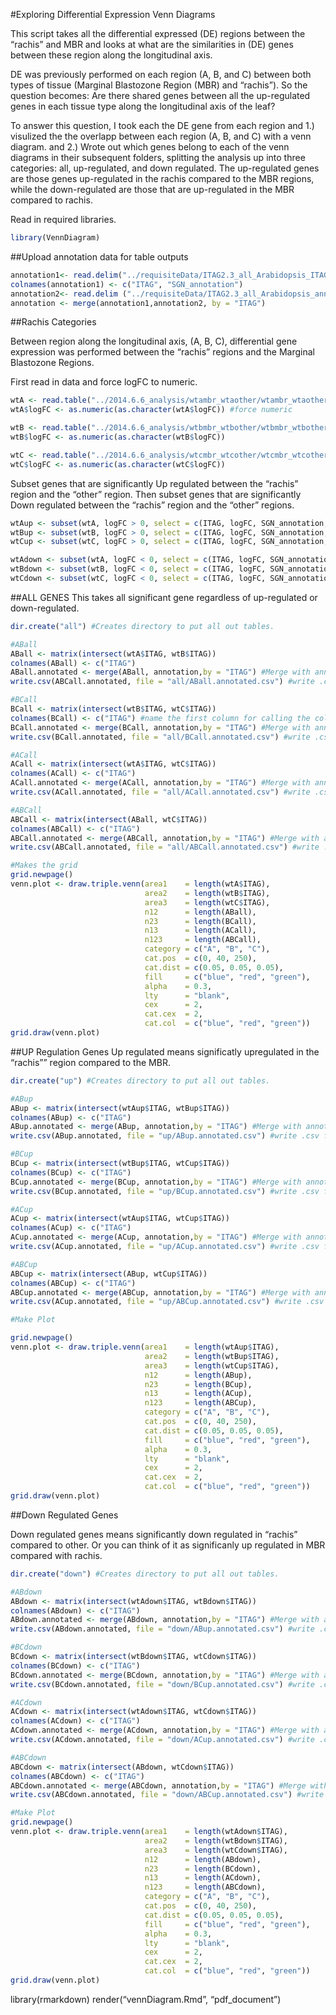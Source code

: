 #Exploring Differential Expression Venn Diagrams 

This script takes all the differential expressed (DE) regions between the "rachis" and MBR and looks at what are the similarities in (DE) genes between these region along the longitudinal axis.  

DE was previously performed on each region (A, B, and C) between both types of tissue (Marginal Blastozone Region (MBR) and "rachis").  So the question becomes: Are there shared genes between all the up-regulated genes in each tissue type along the longitudinal axis of the leaf?

To answer this question, I took each the DE gene from each region and 1.) visulized the the overlapp between each region (A, B, and C) with a venn diagram. and 2.) Wrote out which genes belong to each of the venn diagrams in their subsequent folders, splitting the analysis up into three categories: all, up-regulated, and down regulated.  The up-regulated genes are those genes up-regulated in the rachis compared to the MBR regions, while the down-regulated are those that are up-regulated in the MBR compared to rachis. 

Read in required libraries.

```r
library(VennDiagram)
```

##Upload annotation data for table outputs

```r
annotation1<- read.delim("../requisiteData/ITAG2.3_all_Arabidopsis_ITAG_annotations.tsv", header=FALSE)  #Changed to the SGN human readable annotation
colnames(annotation1) <- c("ITAG", "SGN_annotation")
annotation2<- read.delim ("../requisiteData/ITAG2.3_all_Arabidopsis_annotated.tsv")
annotation <- merge(annotation1,annotation2, by = "ITAG")
```


##Rachis Categories

Between region along the longitudinal axis, (A, B, C), differential gene expression was performed between the "rachis" regions and the Marginal Blastozone Regions.

First read in data and force logFC to numeric.
```r
wtA <- read.table("../2014.6.6_analysis/wtambr_wtaother/wtambr_wtaother_DE_sig.txt", header = TRUE, fill = TRUE) #read table
wtA$logFC <- as.numeric(as.character(wtA$logFC)) #force numeric

wtB <- read.table("../2014.6.6_analysis/wtbmbr_wtbother/wtbmbr_wtbother_DE_sig.txt", header = TRUE, fill = TRUE)
wtB$logFC <- as.numeric(as.character(wtB$logFC))

wtC <- read.table("../2014.6.6_analysis/wtcmbr_wtcother/wtcmbr_wtcother_DE_sig.txt", header = TRUE, fill = TRUE)
wtC$logFC <- as.numeric(as.character(wtC$logFC))
```

Subset genes that are significantly Up regulated between the "rachis" region and the "other" region. Then subset genes that are significantly Down regulated between the "rachis" region and the "other" regions.

```r
wtAup <- subset(wtA, logFC > 0, select = c(ITAG, logFC, SGN_annotation, gene_name, AGI))
wtBup <- subset(wtB, logFC > 0, select = c(ITAG, logFC, SGN_annotation, gene_name, AGI))
wtCup <- subset(wtC, logFC > 0, select = c(ITAG, logFC, SGN_annotation, gene_name, AGI))

wtAdown <- subset(wtA, logFC < 0, select = c(ITAG, logFC, SGN_annotation, gene_name, AGI))
wtBdown <- subset(wtB, logFC < 0, select = c(ITAG, logFC, SGN_annotation, gene_name, AGI))
wtCdown <- subset(wtC, logFC < 0, select = c(ITAG, logFC, SGN_annotation, gene_name, AGI))
```

##ALL GENES
This takes all significant gene regardless of up-regulated or down-regulated.

```r
dir.create("all") #Creates directory to put all out tables.

#ABall
ABall <- matrix(intersect(wtA$ITAG, wtB$ITAG))
colnames(ABall) <- c("ITAG")
ABall.annotated <- merge(ABall, annotation,by = "ITAG") #Merge with annotated
write.csv(ABCall.annotated, file = "all/ABall.annotated.csv") #write .csv file

#BCall
BCall <- matrix(intersect(wtB$ITAG, wtC$ITAG))
colnames(BCall) <- c("ITAG") #name the first column for calling the column 
BCall.annotated <- merge(BCall, annotation,by = "ITAG") #Merge with annotated
write.csv(BCall.annotated, file = "all/BCall.annotated.csv") #write .csv file

#ACall
ACall <- matrix(intersect(wtA$ITAG, wtC$ITAG))
colnames(ACall) <- c("ITAG")
ACall.annotated <- merge(ACall, annotation,by = "ITAG") #Merge with annotated
write.csv(ACall.annotated, file = "all/ACall.annotated.csv") #write .csv file

#ABCall
ABCall <- matrix(intersect(ABall, wtC$ITAG))
colnames(ABCall) <- c("ITAG")
ABCall.annotated <- merge(ABCall, annotation,by = "ITAG") #Merge with annotated
write.csv(ABCall.annotated, file = "all/ABCall.annotated.csv") #write .csv file

#Makes the grid
grid.newpage()
venn.plot <- draw.triple.venn(area1    = length(wtA$ITAG),
                              area2    = length(wtB$ITAG),
                              area3    = length(wtC$ITAG),
                              n12      = length(ABall),
                              n23      = length(BCall),
                              n13      = length(ACall),
                              n123     = length(ABCall),
                              category = c("A", "B", "C"),
                              cat.pos  = c(0, 40, 250),
                              cat.dist = c(0.05, 0.05, 0.05),
                              fill     = c("blue", "red", "green"),
                              alpha    = 0.3,
                              lty      = "blank",
                              cex      = 2,
                              cat.cex  = 2,
                              cat.col  = c("blue", "red", "green"))
grid.draw(venn.plot)
```


##UP Regulation Genes
Up regulated means significatly upregulated in the "rachis"" region compared to the MBR.

```r
dir.create("up") #Creates directory to put all out tables.

#ABup
ABup <- matrix(intersect(wtAup$ITAG, wtBup$ITAG))
colnames(ABup) <- c("ITAG")
ABup.annotated <- merge(ABup, annotation,by = "ITAG") #Merge with annotated
write.csv(ABup.annotated, file = "up/ABup.annotated.csv") #write .csv file

#BCup
BCup <- matrix(intersect(wtBup$ITAG, wtCup$ITAG))
colnames(BCup) <- c("ITAG")
BCup.annotated <- merge(BCup, annotation,by = "ITAG") #Merge with annotated
write.csv(BCup.annotated, file = "up/BCup.annotated.csv") #write .csv file

#ACup
ACup <- matrix(intersect(wtAup$ITAG, wtCup$ITAG))
colnames(ACup) <- c("ITAG")
ACup.annotated <- merge(ACup, annotation,by = "ITAG") #Merge with annotated
write.csv(ACup.annotated, file = "up/ACup.annotated.csv") #write .csv file

#ABCup
ABCup <- matrix(intersect(ABup, wtCup$ITAG))
colnames(ABCup) <- c("ITAG")
ABCup.annotated <- merge(ABCup, annotation,by = "ITAG") #Merge with annotated
write.csv(ACup.annotated, file = "up/ABCup.annotated.csv") #write .csv file

#Make Plot

grid.newpage()
venn.plot <- draw.triple.venn(area1    = length(wtAup$ITAG),
                              area2    = length(wtBup$ITAG),
                              area3    = length(wtCup$ITAG),
                              n12      = length(ABup),
                              n23      = length(BCup),
                              n13      = length(ACup),
                              n123     = length(ABCup),
                              category = c("A", "B", "C"),
                              cat.pos  = c(0, 40, 250),
                              cat.dist = c(0.05, 0.05, 0.05),
                              fill     = c("blue", "red", "green"),
                              alpha    = 0.3,
                              lty      = "blank",
                              cex      = 2,
                              cat.cex  = 2,
                              cat.col  = c("blue", "red", "green"))
grid.draw(venn.plot)
```

##Down Regulated Genes

Down regulated genes means significantly down regulated in "rachis" compared to other.  Or you can think of it as significanly up regulated in MBR compared with rachis.
```r

dir.create("down") #Creates directory to put all out tables.

#ABdown
ABdown <- matrix(intersect(wtAdown$ITAG, wtBdown$ITAG))
colnames(ABdown) <- c("ITAG")
ABdown.annotated <- merge(ABdown, annotation,by = "ITAG") #Merge with annotated
write.csv(ABdown.annotated, file = "down/ABup.annotated.csv") #write .csv file

#BCdown
BCdown <- matrix(intersect(wtBdown$ITAG, wtCdown$ITAG))
colnames(BCdown) <- c("ITAG")
BCdown.annotated <- merge(BCdown, annotation,by = "ITAG") #Merge with annotated
write.csv(BCdown.annotated, file = "down/BCup.annotated.csv") #write .csv file

#ACdown
ACdown <- matrix(intersect(wtAdown$ITAG, wtCdown$ITAG))
colnames(ACdown) <- c("ITAG")
ACdown.annotated <- merge(ACdown, annotation,by = "ITAG") #Merge with annotated
write.csv(ACdown.annotated, file = "down/ACup.annotated.csv") #write .csv file

#ABCdown
ABCdown <- matrix(intersect(ABdown, wtCdown$ITAG))
colnames(ABCdown) <- c("ITAG")
ABCdown.annotated <- merge(ABCdown, annotation,by = "ITAG") #Merge with annotated
write.csv(ABCdown.annotated, file = "down/ABCup.annotated.csv") #write .csv file

#Make Plot
grid.newpage()
venn.plot <- draw.triple.venn(area1    = length(wtAdown$ITAG),
                              area2    = length(wtBdown$ITAG),
                              area3    = length(wtCdown$ITAG),
                              n12      = length(ABdown),
                              n23      = length(BCdown),
                              n13      = length(ACdown),
                              n123     = length(ABCdown),
                              category = c("A", "B", "C"),
                              cat.pos  = c(0, 40, 250),
                              cat.dist = c(0.05, 0.05, 0.05),
                              fill     = c("blue", "red", "green"),
                              alpha    = 0.3,
                              lty      = "blank",
                              cex      = 2,
                              cat.cex  = 2,
                              cat.col  = c("blue", "red", "green"))
grid.draw(venn.plot)
```



library(rmarkdown)
render("vennDiagram.Rmd", "pdf_document")


